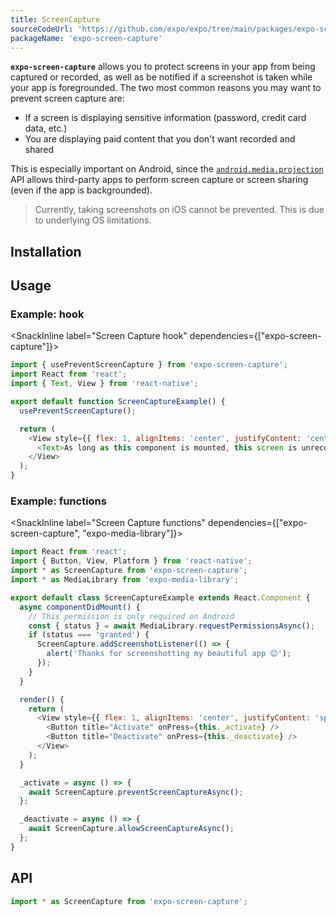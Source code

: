 ```yaml
---
title: ScreenCapture
sourceCodeUrl: 'https://github.com/expo/expo/tree/main/packages/expo-screen-capture'
packageName: 'expo-screen-capture'
---
```



**`expo-screen-capture`** allows you to protect screens in your app from being captured or recorded, as well as be notified if a screenshot is taken while your app is foregrounded. The two most common reasons you may want to prevent screen capture are:

- If a screen is displaying sensitive information (password, credit card data, etc.)
- You are displaying paid content that you don't want recorded and shared

This is especially important on Android, since the [`android.media.projection`](https://developer.android.com/about/versions/android-5.0.html#ScreenCapture) API allows third-party apps to perform screen capture or screen sharing (even if the app is backgrounded).

> Currently, taking screenshots on iOS cannot be prevented. This is due to underlying OS limitations.

<PlatformsSection android emulator ios simulator />

## Installation

<APIInstallSection />

## Usage

### Example: hook

<SnackInline label="Screen Capture hook" dependencies={["expo-screen-capture"]}>

```javascript
import { usePreventScreenCapture } from 'expo-screen-capture';
import React from 'react';
import { Text, View } from 'react-native';

export default function ScreenCaptureExample() {
  usePreventScreenCapture();

  return (
    <View style={{ flex: 1, alignItems: 'center', justifyContent: 'center' }}>
      <Text>As long as this component is mounted, this screen is unrecordable!</Text>
    </View>
  );
}
```

</SnackInline>

### Example: functions

<SnackInline label="Screen Capture functions" dependencies={["expo-screen-capture", "expo-media-library"]}>

```js
import React from 'react';
import { Button, View, Platform } from 'react-native';
import * as ScreenCapture from 'expo-screen-capture';
import * as MediaLibrary from 'expo-media-library';

export default class ScreenCaptureExample extends React.Component {
  async componentDidMount() {
    // This permission is only required on Android
    const { status } = await MediaLibrary.requestPermissionsAsync();
    if (status === 'granted') {
      ScreenCapture.addScreenshotListener(() => {
        alert('Thanks for screenshotting my beautiful app 😊');
      });
    }
  }

  render() {
    return (
      <View style={{ flex: 1, alignItems: 'center', justifyContent: 'space-around' }}>
        <Button title="Activate" onPress={this._activate} />
        <Button title="Deactivate" onPress={this._deactivate} />
      </View>
    );
  }

  _activate = async () => {
    await ScreenCapture.preventScreenCaptureAsync();
  };

  _deactivate = async () => {
    await ScreenCapture.allowScreenCaptureAsync();
  };
}
```

</SnackInline>

## API

```js
import * as ScreenCapture from 'expo-screen-capture';
```

<APISection packageName="expo-screen-capture" apiName="ScreenCapture" />
